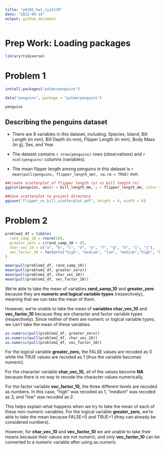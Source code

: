 ```yaml
---
title: "p8105_hw1_sjz2120"
date: "2022-09-19"
output: github_document
---
```


# Prep Work: Loading packages
```r
library(tidyverse)
```

# Problem 1
```r
install.packages("palmerpenguins")
```

```r
data("penguins", package = "palmerpenguins")

penguins
```

## **Describing the penguins dataset**

* There are 8 variables in this dataset, including: Species, Island, Bill Length (in mm), Bill Depth (in mm), Flipper Length (in mm), Body Mass (in g), Sex, and Year.

* The dataset contains `r nrow(penguins)` rows (observations)
and `r ncol(penguins)` columns (variables).

* The mean flipper length among penguins in this dataset is
`r mean(pull(penguins, flipper_length_mm), na.rm = TRUE)` mm.


```r
##Create scatterplot of flipper length (y) vs bill length (x)
ggplot(penguins, aes(x = bill_length_mm, y = flipper_length_mm, color = species)) + geom_point() + xlab("Bill Length (mm)") + ylab("Flipper Length (mm)") + ggtitle("Plot of Penguin Flipper vs Bill Length (by species)")

##Save scatterplot to project directory
ggsave("flipper_vs_bill_scatterplot.pdf", height = 4, width = 6)
```


# Problem 2
```r
problem2_df = tibble(
  rand_samp_10 = rnorm(10),
  greater_zero = c(rand_samp_10 > 0),
  char_vec_10 = c("a", "b", "c", "d", "e", "f", "g", "h", "i", "j"),
  vec_factor_10 = factor(c("high", "medium", "low", "medium","high", "high", "low", "low", "medium", "high"))
)
```


```r
mean(pull(problem2_df, rand_samp_10))
mean(pull(problem2_df, greater_zero))
mean(pull(problem2_df, char_vec_10))
mean(pull(problem2_df, vec_factor_10))
```
We're able to take the mean of variables **rand_samp_10** and **greater_zero** because they are **numeric and logical variable types** (respectively), meaning that we can take the mean of them.

However, we're unable to take the mean of **variables char_vec_10** and **vec_factor_10** because they are character and factor variable types (respectively). Since neither of them are numeric or logical variable types, we can't take the mean of these variables.

```r
as.numeric(pull(problem2_df, greater_zero))
as.numeric(pull(problem2_df, char_vec_10))
as.numeric(pull(problem2_df, vec_factor_10))
```
For the logical variable **greater_zero,** the FALSE values are recoded as 0 while the TRUE values are recoded as 1 (thus the variable becomes numeric).

For the character variable **char_vec_10,** all of the values become **NA** because there is no way to recode the character values numerically.

For the factor variable **vec_factor_10,** the three different levels are recoded as numbers. In this case, "high" was recoded as 1, "medium" was recoded as 3, and "low" was recoded as 2.

This helps explain what happens when we try to take the mean of each of these non-numeric variables. For the logical variable **greater_zero,** we're able to take the mean because FALSE=0 and TRUE=1 (they can already be considered numbers).

However, for **char_vec_10** and **vec_factor_10** we are  unable to take their means because their values are not numeric; and only **vec_factor_10** can be converted to a numeric variable after using as.numeric.

